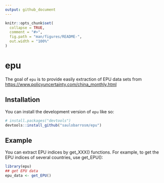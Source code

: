 ```yaml
---
output: github_document
---
```


<!-- README.md is generated from README.Rmd. Please edit that file -->

```r
knitr::opts_chunk$set(
  collapse = TRUE,
  comment = "#>",
  fig.path = "man/figures/README-",
  out.width = "100%"
)
```

# epu

<!-- badges: start -->
<!-- badges: end -->

The goal of `epu` is to provide easily extraction of EPU data sets from <https://www.policyuncertainty.com/china_monthly.html>

## Installation

You can install the development version of `epu` like so:

``` r
# install.packages("devtools")
devtools::install_github("saulobarrosm/epu")
```

## Example

You can extract EPU indices by get_XXX() functions. For example, to get the EPU indices of several countries, use get_EPU():

```r
library(epu)
## get EPU data
epu_data <- get_EPU()
```
